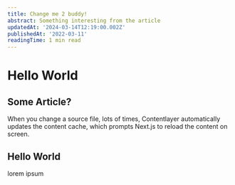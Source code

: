 ```yaml
---
title: Change me 2 buddy!
abstract: Something interesting from the article
updatedAt: '2024-03-14T12:19:00.002Z'
publishedAt: '2022-03-11'
readingTime: 1 min read
---
```


# Hello World

## Some Article?

When you change a source file, lots of times, Contentlayer automatically updates the content cache, which prompts Next.js to reload the content on screen.

## Hello World

lorem ipsum
